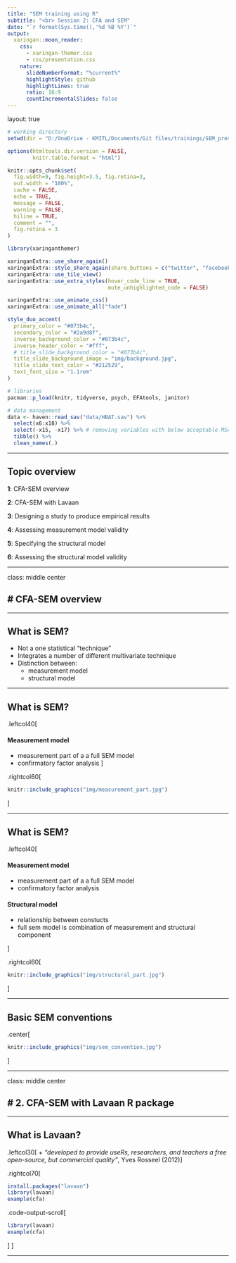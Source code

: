 ```yaml
---
title: "SEM training using R"
subtitle: "<br> Session 2: CFA and SEM"  
date: "`r format(Sys.time(),'%d %B %Y')`"
output:
  xaringan::moon_reader:
    css:
      - xaringan-themer.css
      - css/presentation.css
    nature:
      slideNumberFormat: "%current%"
      highlightStyle: github
      highlightLines: true
      ratio: 16:9
      countIncrementalSlides: false
---
```


layout: true

```r
# working directory
setwd(dir = "D:/OneDrive - KMITL/Documents/Git files/trainings/SEM_presentation/02_cfa_sem/")

options(htmltools.dir.version = FALSE,
        knitr.table.format = "html")

knitr::opts_chunk$set(
  fig.width=9, fig.height=3.5, fig.retina=3,
  out.width = "100%",
  cache = FALSE,
  echo = TRUE,
  message = FALSE, 
  warning = FALSE,
  hiline = TRUE,
  comment = "",
  fig.retina = 3
)

```

```r
library(xaringanthemer)

xaringanExtra::use_share_again()
xaringanExtra::style_share_again(share_buttons = c("twitter", "facebook", "linkedin"))
xaringanExtra::use_tile_view()
xaringanExtra::use_extra_styles(hover_code_line = TRUE,
                                mute_unhighlighted_code = FALSE)

xaringanExtra::use_animate_css()
xaringanExtra::use_animate_all("fade")

style_duo_accent(
  primary_color = "#073b4c",
  secondary_color = "#2a9d8f",
  inverse_background_color = "#073b4c",
  inverse_header_color = "#fff",
  # title_slide_background_color = "#073b4c",
  title_slide_background_image = "img/background.jpg",
  title_slide_text_color = "#212529",
  text_font_size = "1.1rem"
)


```

```r
# libraries
pacman::p_load(knitr, tidyverse, psych, EFAtools, janitor)

# data management
data <- haven::read_sav("data/HBAT.sav") %>%
  select(x6:x18) %>% 
  select(-x15, -x17) %>% # removing variables with below acceptable MSA
  tibble() %>% 
  clean_names(.)

```

---

## Topic overview

**1**: CFA-SEM overview

**2**: CFA-SEM with Lavaan

**3**: Designing a study to produce empirical results

**4**: Assessing measurement model validity

**5**: Specifying the structural model

**6**: Assessing the structural model validity

---

class: middle center

# CFA-SEM overview
----

---

## What is SEM?

+ Not a one statistical "technique"
+ Integrates a number of different multivariate technique
+ Distinction between:
  + measurement model
  + structural model

---

## What is SEM?

.leftcol40[

#### Measurement model

+ measurement part of a a full SEM model
+ confirmatory factor analysis
]

.rightcol60[
```r
knitr::include_graphics("img/measurement_part.jpg")
```
]

---

## What is SEM?

.leftcol40[

#### Measurement model

+ measurement part of a a full SEM model
+ confirmatory factor analysis

#### Structural model

+ relationship between constucts
+ full sem model is combination of measurement and structural component

]

.rightcol60[
```r
knitr::include_graphics("img/structural_part.jpg")
```
]

---

## Basic SEM conventions

.center[
```r
knitr::include_graphics("img/sem_convention.jpg")
```
]

---

class: middle center

# 2. CFA-SEM with Lavaan R package
----

---

## What is Lavaan?

.leftcol30[
+ *"developed to provide useRs, researchers, and teachers a free open-source, but commercial quality"*, Yves Rosseel (2012)
]

.rightcol70[
```r
install.packages("lavaan")
library(lavaan)
example(cfa)
```
.code-output-scroll[
```r
library(lavaan)
example(cfa)
```
]
]

---

















